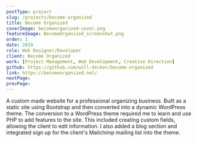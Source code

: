 ```yaml
---
postType: project
slug: /projects/become-organized
title: Become Organized
coverImage: becomeorganized-cover.png
featureImage: BecomeOrganized_screenshot.png
order: 1
date: 2019
role: Web Designer/Developer
client: Become Organized
work: [Project Management, Web Development, Creative Direction]
github: https://github.com/will-decker/become-organized
link: https://becomeorganized.net/
nextPage:
prevPage:
---
```


A custom made website for a professional organizing business. Built as a static site using Bootstrap and then converted into a dynamic WordPress theme. The conversion to a WordPress theme required me to learn and use PHP to add features to the site. This included creating custom fields, allowing the client to edit information. I also added a blog section and integrated sign up for the client's Mailchimp mailing list into the theme.
